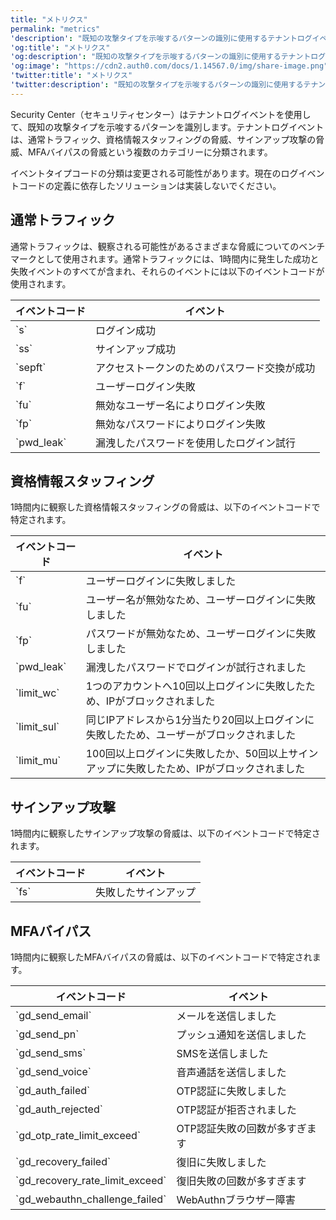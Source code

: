 ```yaml
---
title: "メトリクス"
permalink: "metrics"
'description': "既知の攻撃タイプを示唆するパターンの識別に使用するテナントログイベントについて説明します。"
'og:title': "メトリクス"
'og:description': "既知の攻撃タイプを示唆するパターンの識別に使用するテナントログイベントについて説明します。"
'og:image': "https://cdn2.auth0.com/docs/1.14567.0/img/share-image.png"
'twitter:title': "メトリクス"
'twitter:description': "既知の攻撃タイプを示唆するパターンの識別に使用するテナントログイベントについて説明します。"
---
```


Security Center（セキュリティセンター）はテナントログイベントを使用して、既知の攻撃タイプを示唆するパターンを識別します。テナントログイベントは、通常トラフィック、資格情報スタッフィングの脅威、サインアップ攻撃の脅威、<Tooltip data-tooltip-id="react-containers-DefinitionTooltip-0" href="/ja-jp/glossary?term=multifactor-authentication" tip="多要素認証（MFA）: ユーザー名とパスワードに加えて、SMS経由のコードなどの要素を使用するユーザー認証プロセス。" cta="用語集の表示">MFA</Tooltip>バイパスの脅威という複数のカテゴリーに分類されます。

<Warning>

イベントタイプコードの分類は変更される可能性があります。現在のログイベントコードの定義に依存したソリューションは実装しないでください。

</Warning>

## 通常トラフィック

通常トラフィックは、観察される可能性があるさまざまな脅威についてのベンチマークとして使用されます。通常トラフィックには、1時間内に発生した成功と失敗イベントのすべてが含まれ、それらのイベントには以下のイベントコードが使用されます。

<table class="table"><thead>
<tr>
<th>イベントコード</th>
<th>イベント</th>
</tr>
</thead>
<tbody>
<tr>
<td>`s`</td>
<td>ログイン成功</td>
</tr>
<tr>
<td>`ss`</td>
<td>サインアップ成功</td>
</tr>
<tr>
<td>`sepft`</td>
<td>アクセストークンのためのパスワード交換が成功</td>
</tr>
<tr>
<td>`f`</td>
<td>ユーザーログイン失敗</td>
</tr>
<tr>
<td>`fu`</td>
<td>無効なユーザー名によりログイン失敗</td>
</tr>
<tr>
<td>`fp`</td>
<td>無効なパスワードによりログイン失敗</td>
</tr>
<tr>
<td>`pwd_leak`</td>
<td>漏洩したパスワードを使用したログイン試行</td>
</tr>
</tbody>
</table>

## 資格情報スタッフィング

1時間内に観察した資格情報スタッフィングの脅威は、以下のイベントコードで特定されます。

<table class="table"><thead>
<tr>
<th>イベントコード</th>
<th>イベント</th>
</tr>
</thead>
<tbody>
<tr>
<td>`f`</td>
<td>ユーザーログインに失敗しました</td>
</tr>
<tr>
<td>`fu`</td>
<td>ユーザー名が無効なため、ユーザーログインに失敗しました</td>
</tr>
<tr>
<td>`fp`</td>
<td>パスワードが無効なため、ユーザーログインに失敗しました</td>
</tr>
<tr>
<td>`pwd_leak`</td>
<td>漏洩したパスワードでログインが試行されました</td>
</tr>
<tr>
<td>`limit_wc`</td>
<td>1つのアカウントへ10回以上ログインに失敗したため、IPがブロックされました</td>
</tr>
<tr>
<td>`limit_sul`</td>
<td>同じIPアドレスから1分当たり20回以上ログインに失敗したため、ユーザーがブロックされました</td>
</tr>
<tr>
<td>`limit_mu`</td>
<td>100回以上ログインに失敗したか、50回以上サインアップに失敗したため、IPがブロックされました</td>
</tr>
</tbody>
</table>

## サインアップ攻撃

1時間内に観察したサインアップ攻撃の脅威は、以下のイベントコードで特定されます。

<table class="table"><thead>
<tr>
<th>イベントコード</th>
<th>イベント</th>
</tr>
</thead>
<tbody>
<tr>
<td>`fs`</td>
<td>失敗したサインアップ</td>
</tr>
</tbody>
</table>

## MFAバイパス

1時間内に観察したMFAバイパスの脅威は、以下のイベントコードで特定されます。

<table class="table"><thead>
<tr>
<th>イベントコード</th>
<th>イベント</th>
</tr>
</thead>
<tbody>
<tr>
<td>`gd_send_email`</td>
<td>メールを送信しました</td>
</tr>
<tr>
<td>`gd_send_pn`</td>
<td>プッシュ通知を送信しました</td>
</tr>
<tr>
<td>`gd_send_sms`</td>
<td>SMSを送信しました</td>
</tr>
<tr>
<td>`gd_send_voice`</td>
<td>音声通話を送信しました</td>
</tr>
<tr>
<td>`gd_auth_failed`</td>
<td>OTP認証に失敗しました</td>
</tr>
<tr>
<td>`gd_auth_rejected`</td>
<td>OTP認証が拒否されました</td>
</tr>
<tr>
<td>`gd_otp_rate_limit_exceed`</td>
<td>OTP認証失敗の回数が多すぎます</td>
</tr>
<tr>
<td>`gd_recovery_failed`</td>
<td>復旧に失敗しました</td>
</tr>
<tr>
<td>`gd_recovery_rate_limit_exceed`</td>
<td>復旧失敗の回数が多すぎます</td>
</tr>
<tr>
<td>`gd_webauthn_challenge_failed`</td>
<td>WebAuthnブラウザー障害</td>
</tr>
</tbody>
</table>